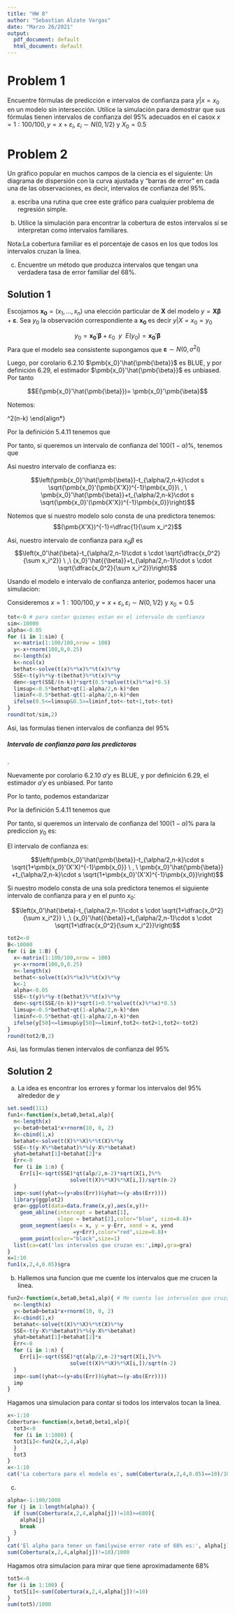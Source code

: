 ```yaml
---
title: "HW 8"
author: "Sebastian Alzate Vargas"
date: "Marzo 26/2021"
output:
  pdf_document: default
  html_document: default
---
```


# Problem 1
Encuentre fórmulas de predicción e intervalos de confianza para $y| x=x_0$ en un modelo sin intersección. Utilice la simulación para demostrar que sus fórmulas tienen intervalos de confianza del $95\%$ adecuados en el casox $x=1:100/100, y=x +\varepsilon_i, \ \varepsilon_i\sim N(0,1/2)$ y $X_0= 0.5$


# Problem 2 
Un gráfico popular en muchos campos de la ciencia es el siguiente: Un diagrama de dispersión con la curva ajustada y “barras de error” en cada una de las observaciones, es decir, intervalos de confianza del $95\%$.

a. escriba una rutina que cree este gráfico para cualquier problema de regresión simple.

b. Utilice la simulación para encontrar la cobertura de estos intervalos si se interpretan como intervalos familiares.

Nota:La cobertura familiar es el porcentaje de casos en los que todos los intervalos cruzan la línea.

c. Encuentre un método que produzca intervalos que tengan una verdadera tasa de error familiar del $68\%$.

## Solution 1
\noindent Escojamos $\pmb{x_0}=(x_1,...,x_n)$ una elección particular de $\pmb{X}$ del modelo 
$y= \pmb{X \beta} + \pmb{\varepsilon}$.
Sea $y_0$ la observación correspondiente a $\pmb{x_0}$ es decir $y|X=x_0=y_0$

$$y_0 = \pmb{x_0}'\pmb{\beta} + \varepsilon_0 \ \ y \ \ E(y_0)= \pmb{x_0}'\pmb{\beta}$$
Para que el modelo sea consistente supongamos que $\pmb{\varepsilon} \sim N(0,\sigma^2I)$ 

Luego, por corolario 6.2.10  $\pmb{x_0}'\hat{\pmb{\beta}}$ es BLUE, y por definición 6.29, el estimador $\pmb{x_0}'\hat{\pmb{\beta}}$ es unbiased. Por tanto

$$E(\pmb{x_0}'\hat{\pmb{\beta}})= \pmb{x_0}'\pmb{\beta}$$
\begin{align*}
var({\pmb{x'_0}\hat{\pmb{\beta}}})    &=\sigma^2{\pmb{x_0}'}(\pmb{X'X})^{-1}{\pmb{x_0}}  \\
&={\sigma^2\pmb{x_0}'}(\pmb{X'X})^{-1}{\pmb{x_0}}
\end{align*}

 
 Notemos:

\begin{align*}
    Z=\frac{\pmb{x_0}'\hat{{\pmb{\beta}}}- \pmb{x_0}'\pmb{\beta}}{\sigma \sqrt{\pmb{x_0}'(\pmb{X'X})^{-1}\pmb{x_0}}} \sim N(0,1) \ \ \text{ y } \ \
    Y= (n-k)\frac{s^2}{\sigma^2} \sim \chi^2(n-k)
\end{align*}
 
  Por la definición 5.4.11 tenemos que 
  
  \begin{align*}
      T= \dfrac{Z}{\sqrt{\frac{Y}{n-k}}} = \frac{\pmb{x_0}'\hat{\pmb{\beta}}- \pmb{x_0}'{\pmb{\beta}}}{s \sqrt{\pmb{x_0}'(\pmb{X'X})^{-1}\pmb{x_0}}} \sim t(n-k)
  \end{align*}
  
  Por tanto, si queremos un intervalo de confianza del $100(1-\alpha)\%$, tenemos que 
  
  \begin{align*}
    1-\alpha=&P\left(-t_{\alpha/2,n-k} \leq \frac{\pmb{x_0}'\hat{\pmb{\beta}}- \pmb{x_0}'{\pmb{\beta}}}{s \sqrt{\pmb{x_0}'(\pmb{X'X})^{-1}\pmb{x_0}}} \leq t_{\alpha/2,n-k}\right) \\ 
    =&P\left(-t_{\alpha/2,n-k}\cdot s \sqrt{\pmb{x_0}'(\pmb{X'X})^{-1}\pmb{x_0}} \leq \pmb{x_0}'\hat{\pmb{\beta}}-\pmb{x_0}'\pmb{\beta} \leq t_{\alpha/2,n-k}\cdot s \sqrt{\pmb{x_0}'(\pmb{X'X})^{-1}\pmb{x_0}}\right)\\
    =&P\left(\pmb{x_0}'\hat{\pmb{\beta}}-t_{\alpha/2,n-k}\cdot s \sqrt{\pmb{x_0}'(\pmb{X'X})^{-1}\pmb{x_0}} \leq \pmb{x_0}'\pmb{\beta} \leq \pmb{x_0}'\hat{\pmb{\beta}}+t_{\alpha/2,n-k}\cdot s \sqrt{\pmb{x_0}'(\pmb{X'X})^{-1}\pmb{x_0}}\right)
\end{align*}

Asi nuestro intervalo de confianza es:

$$\left(\pmb{x_0}'\hat{\pmb{\beta}}-t_{\alpha/2,n-k}\cdot s \sqrt{\pmb{x_0}'(\pmb{X'X})^{-1}\pmb{x_0}}\ , \  \pmb{x_0}'\hat{\pmb{\beta}}+t_{\alpha/2,n-k}\cdot s \sqrt{\pmb{x_0}'(\pmb{X'X})^{-1}\pmb{x_0}}\right)$$
  
Notemos que si nuestro modelo solo consta de una predictora tenemos:
$$(\pmb{X'X})^{-1}=\dfrac{1}{\sum x_i^2}$$

Asi, nuestro intervalo de confianza para $x_0\beta$ es 
$$\left(x_0'\hat{\beta}-t_{\alpha/2,n-1}\cdot s \cdot \sqrt{\dfrac{x_0^2}{\sum x_i^2}} \ ,\  {x_0}'\hat{{\beta}}+t_{\alpha/2,n-1}\cdot s \cdot \sqrt{\dfrac{x_0^2}{\sum x_i^2}}\right)$$



Usando el modelo e intervalo de confianza anterior, podemos hacer una simulacion:

Consideremos $x=1:100/100 , y=x+\varepsilon_i, \varepsilon_i\sim N(0,1/2)$ y $x_0=0.5$
```r
tot<-0 # para contar quienes estan en el intervalo de confianza
sim<-10000
alpha<-0.05
for (i in 1:sim) {
  x<-matrix(1:100/100,nrow = 100)
  y<-x+rnorm(100,0,0.25)
  n<-length(x)
  k<-ncol(x)
  bethat<-solve(t(x)%*%x)%*%t(x)%*%y
  SSE<-t(y)%*%y-t(bethat)%*%t(x)%*%y
  den<-sqrt(SSE/(n-k))*sqrt(0.5*solve(t(x)%*%x)*0.5)
  limsup<-0.5*bethat+qt(1-alpha/2,n-k)*den
  liminf<-0.5*bethat-qt(1-alpha/2,n-k)*den
  ifelse(0.5<=limsup&0.5>=liminf,tot<-tot+1,tot<-tot)
}
round(tot/sim,2)
```
Asi, las formulas tienen intervalos de confianza del $95\%$

##### Intervalo de confianza para las predictoras 
.


Nuevamente por corolario 6.2.10  $a'y$ es BLUE, y por definición 6.29, el estimador $a'y$ es unbiased. Por tanto


\begin{align*}
    E(\hat \varepsilon) =& E(y_0-\hat y_0)= 0 \\
var(y_0-\hat{y}_0) =&var(\pmb{x'_0\beta}+\pmb{\epsilon}_0-\pmb{x'_0\hat{\beta}}_0)\\
=&var(\pmb{\epsilon}_0-\pmb{x'_0\hat{\beta}}_0)\\
=&var(\pmb{\epsilon}_0)+var(\pmb{x'_0\hat{\beta}}_0)\\
=&\sigma^2+\sigma^2\pmb{x_0'}(\pmb{X'X})^{-1}\pmb{x_0}\\
=&\sigma^2\left[1+\pmb{x_0'}(\pmb{X'X})^{-1}\pmb{x_0}\right]
\end{align*}

Por lo tanto, podemos estandarizar 
\begin{align*}
    Z=\frac{ y_0 - \pmb{x_0}'\hat{{\pmb{\beta}}}}{\sigma \sqrt{\left(1+\pmb{x_0'}(\pmb{X'X})^{-1}\pmb{x_0}\right)}} \sim N(0,1) \ \ y \ \ Y= (n-k)\frac{s^2}{\sigma^2} \sim \chi^2(n-k)
\end{align*}

 Por la definición 5.4.11 tenemos que 

\begin{align*}
      T= \dfrac{Z}{\sqrt{\frac{Y}{n-k}}} = \frac{ y_0 - \pmb{x_0}'\hat{{\pmb{\beta}}}}{s \sqrt{\left(1+\pmb{x_0'}(\pmb{X'X})^{-1}\pmb{x_0}\right)}} \sim t(n-k)
  \end{align*}

  Por tanto, si queremos un intervalo de confianza del $100(1-\alpha)\%$ para la prediccion $y_0$ es:
  
 \begin{align*}
    1-\alpha=&P\left(-t_{\alpha/2,n-k} \leq \frac{y_0 - \pmb{x_0}'{\pmb{\beta}}}{s \sqrt{1+\pmb{x_0}'(X'X)^{-1}\pmb{x_0}}} \leq t_{\alpha/2,n-k}\right) \\ 
     =&P\left(-t_{\alpha/2,n-k}\cdot s \sqrt{1+\pmb{x_0}'(X'X)^{-1}\pmb{x_0}} \leq y_0 - \pmb{x_0}'{\pmb{\beta}} \leq  +t_{\alpha/2,n-k}\cdot s \sqrt{1+\pmb{x_0}'(X'X)^{-1}\pmb{x_0}}\right)\\
    =&P\left(\pmb{x_0}'\hat{\pmb{\beta}}-t_{\alpha/2,n-k}\cdot s \sqrt{1+\pmb{x_0}'(X'X)^{-1}\pmb{x_0}} \leq y_0 \leq \pmb{x_0}'\hat{\pmb{\beta}} +t_{\alpha/2,n-k}\cdot s \sqrt{1+\pmb{x_0}'(X'X)^{-1}\pmb{x_0}}\right)
\end{align*}

El intervalo de confianza es:

$$\left(\pmb{x_0}'\hat{\pmb{\beta}}-t_{\alpha/2,n-k}\cdot s \sqrt{1+\pmb{x_0}'(X'X)^{-1}\pmb{x_0}} \ , \  \pmb{x_0}'\hat{\pmb{\beta}} +t_{\alpha/2,n-k}\cdot s \sqrt{1+\pmb{x_0}'(X'X)^{-1}\pmb{x_0}}\right)$$


Si nuestro modelo consta de una sola predictora tenemos el siguiente intervalo de confianza para $y$ en el punto $x_0$:

$$\left(x_0'\hat{\beta}-t_{\alpha/2,n-1}\cdot s \cdot \sqrt{1+\dfrac{x_0^2}{\sum x_i^2}} \ ,\  {x_0}'\hat{{\beta}}+t_{\alpha/2,n-1}\cdot s \cdot \sqrt{1+\dfrac{x_0^2}{\sum x_i^2}}\right)$$
```r
tot2<-0
B<-10000
for (i in 1:B) {
  x<-matrix(1:100/100,nrow = 100)
  y<-x+rnorm(100,0,0.25)
  n<-length(x)
  bethat<-solve(t(x)%*%x)%*%t(x)%*%y
  k<-1
  alpha<-0.05
  SSE<-t(y)%*%y-t(bethat)%*%t(x)%*%y
  den<-sqrt(SSE/(n-k))*sqrt(1+0.5*solve(t(x)%*%x)*0.5)
  limsup<-0.5*bethat+qt(1-alpha/2,n-k)*den
  liminf<-0.5*bethat-qt(1-alpha/2,n-k)*den
  ifelse(y[50]<=limsup&y[50]>=liminf,tot2<-tot2+1,tot2<-tot2)
}
round(tot2/B,2)
```
Asi, las formulas tienen intervalos de confianza del $95\%$


## Solution 2
a. La idea es encontrar los errores y formar los intervalos del $95\%$ alrededor de $y$

```r
set.seed(111)
fun1<-function(x,beta0,beta1,alp){
  n<-length(x)
  y<-beta0+beta1*x+rnorm(10, 0, 2)
  X<-cbind(1,x)
  betahat<-solve(t(X)%*%X)%*%t(X)%*%y
  SSE<-t(y-X%*%betahat)%*%(y-X%*%betahat)
  yhat=betahat[1]+betahat[2]*x
  Err<-0
  for (i in 1:n) {
    Err[i]<-sqrt(SSE)*qt(alp/2,n-2)*sqrt(X[i,]%*%
                    solve(t(X)%*%X)%*%X[i,])/sqrt(n-2)
  }
  imp<-sum((yhat<=(y+abs(Err))&yhat>=(y-abs(Err))))
  library(ggplot2)
  gra<-ggplot(data=data.frame(x,y),aes(x,y))+
    geom_abline(intercept = betahat[1],
                slope = betahat[2],color="blue", size=0.8)+
    geom_segment(aes(x = x, y = y-Err, xend = x, yend
                     =y+Err),color="red",size=0.8)+
    geom_point(color="black",size=1)
  list(ca=cat('los intervalos que cruzan es:',imp),gra=gra)
}
x=1:10
fun1(x,2,4,0.05)$gra
```

b. Hallemos una funcion que me cuente los intervalos que me crucen la linea.

```r
fun2<-function(x,beta0,beta1,alp){ # Me cuenta los intervalos que cruzan la linea
  n<-length(x)
  y<-beta0+beta1*x+rnorm(10, 0, 2)
  X<-cbind(1,x)
  betahat<-solve(t(X)%*%X)%*%t(X)%*%y
  SSE<-t(y-X%*%betahat)%*%(y-X%*%betahat)
  yhat=betahat[1]+betahat[2]*x
  Err<-0
  for (i in 1:n) {
    Err[i]<-sqrt(SSE)*qt(alp/2,n-2)*sqrt(X[i,]%*%
                    solve(t(X)%*%X)%*%X[i,])/sqrt(n-2)
  }
  imp<-sum((yhat<=(y+abs(Err))&yhat>=(y-abs(Err))))
  imp
}
```
Hagamos una simulacion para contar si todos los intervalos tocan la linea.

```r
x<-1:10
Cobertura<-function(x,beta0,beta1,alp){
  tot3<-0
  for (i in 1:1000) {
  tot3[i]<-fun2(x,2,4,alp)
  }
  tot3
}
x<-1:10
cat('La cobertura para el modelo es', sum(Cobertura(x,2,4,0.05)==10)/1000)
```


c.

```r
alpha<-1:100/1000
for (j in 1:length(alpha)) {
  if (sum(Cobertura(x,2,4,alpha[j])!=10)>=680){
    alpha[j]
    break
  }
}
cat('El alpha para tener un familywise error rate of 68% es:', alpha[j])
sum(Cobertura(x,2,4,alpha[j])!=10)/1000
```
Hagamos otra simulacion para mirar que tiene aproximadamente $68\%$

```r
tot5<-0
for (i in 1:100) {
  tot5[i]<-sum(Cobertura(x,2,4,alpha[j])!=10)
}
sum(tot5)/1000
```



